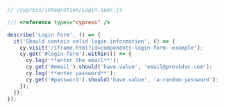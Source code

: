 ```js
// /cypress/integration/Login.spec.js

/// <reference types="cypress" />

describe('Login Form', () => {
  it('Should contain valid login information', () => {
    cy.visit('/iframe.html?id=components-login-form--example');
    cy.get('#login-form').within(() => {
      cy.log('**enter the email**');
      cy.get('#email').should('have.value', 'email@provider.com');
      cy.log('**enter password**');
      cy.get('#password').should('have.value', 'a-random-password');
    });
  });
});
```